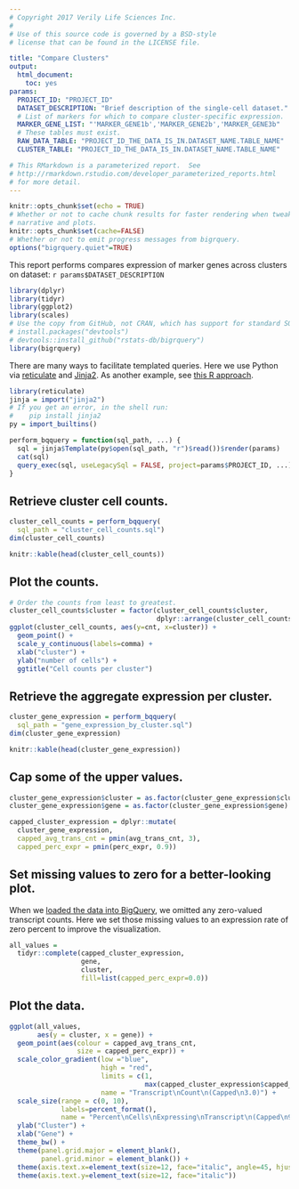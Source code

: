 ```yaml
---
# Copyright 2017 Verily Life Sciences Inc.
#
# Use of this source code is governed by a BSD-style
# license that can be found in the LICENSE file.

title: "Compare Clusters"
output:
  html_document:
    toc: yes
params:
  PROJECT_ID: "PROJECT_ID"
  DATASET_DESCRIPTION: "Brief description of the single-cell dataset."
  # List of markers for which to compare cluster-specific expression.
  MARKER_GENE_LIST: "'MARKER_GENE1b','MARKER_GENE2b','MARKER_GENE3b"
  # These tables must exist.
  RAW_DATA_TABLE: "PROJECT_ID_THE_DATA_IS_IN.DATASET_NAME.TABLE_NAME"
  CLUSTER_TABLE: "PROJECT_ID_THE_DATA_IS_IN.DATASET_NAME.TABLE_NAME"

# This RMarkdown is a parameterized report.  See
# http://rmarkdown.rstudio.com/developer_parameterized_reports.html
# for more detail.
---
```


```r
knitr::opts_chunk$set(echo = TRUE)
# Whether or not to cache chunk results for faster rendering when tweaking
# narrative and plots.
knitr::opts_chunk$set(cache=FALSE)
# Whether or not to emit progress messages from bigrquery.
options("bigrquery.quiet"=TRUE)
```

This report performs compares expression of marker genes across clusters
on dataset: `r params$DATASET_DESCRIPTION`

```r
library(dplyr)
library(tidyr)
library(ggplot2)
library(scales)
# Use the copy from GitHub, not CRAN, which has support for standard SQL.
# install.packages("devtools")
# devtools::install_github("rstats-db/bigrquery")
library(bigrquery)
```

There are many ways to facilitate templated queries.  Here we use Python via
[reticulate](https://github.com/rstudio/reticulate) and
[Jinja2](http://jinja.pocoo.org/docs/2.9/). As another example, see
[this R approach](https://github.com/googlegenomics/codelabs/blob/3a0a1b754e78bc159a9c6deb604a60344034cc2a/R/PlatinumGenomes-QC/rHelpers/setup.R).

```r
library(reticulate)
jinja = import("jinja2")
# If you get an error, in the shell run:
#    pip install jinja2
py = import_builtins()

perform_bqquery = function(sql_path, ...) {
  sql = jinja$Template(py$open(sql_path, "r")$read())$render(params)
  cat(sql)
  query_exec(sql, useLegacySql = FALSE, project=params$PROJECT_ID, ...)
}

```

## Retrieve cluster cell counts.
```r
cluster_cell_counts = perform_bqquery(
  sql_path = "cluster_cell_counts.sql")
dim(cluster_cell_counts)
```

```r
knitr::kable(head(cluster_cell_counts))
```

## Plot the counts.
```r
# Order the counts from least to greatest.
cluster_cell_counts$cluster = factor(cluster_cell_counts$cluster,
                                     dplyr::arrange(cluster_cell_counts, desc(cnt))$cluster)
ggplot(cluster_cell_counts, aes(y=cnt, x=cluster)) +
  geom_point() +
  scale_y_continuous(labels=comma) +
  xlab("cluster") +
  ylab("number of cells") +
  ggtitle("Cell counts per cluster")
```

## Retrieve the aggregate expression per cluster.
```r
cluster_gene_expression = perform_bqquery(
  sql_path = "gene_expression_by_cluster.sql")
dim(cluster_gene_expression)
```

```r
knitr::kable(head(cluster_gene_expression))
```

## Cap some of the upper values.
```r
cluster_gene_expression$cluster = as.factor(cluster_gene_expression$cluster)
cluster_gene_expression$gene = as.factor(cluster_gene_expression$gene)

capped_cluster_expression = dplyr::mutate(
  cluster_gene_expression,
  capped_avg_trans_cnt = pmin(avg_trans_cnt, 3),
  capped_perc_expr = pmin(perc_expr, 0.9))
```

## Set missing values to zero for a better-looking plot.

When we [loaded the data into BigQuery](../data_loading), we omitted any
zero-valued transcript counts. Here we set those missing values to an expression
rate of zero percent to improve the visualization.
```r
all_values =
  tidyr::complete(capped_cluster_expression,
                  gene,
                  cluster,
                  fill=list(capped_perc_expr=0.0))
```

## Plot the data.
```r
ggplot(all_values,
       aes(y = cluster, x = gene)) +
  geom_point(aes(colour = capped_avg_trans_cnt,
                 size = capped_perc_expr)) +
  scale_color_gradient(low ="blue",
                       high = "red",
                       limits = c(1,
                                  max(capped_cluster_expression$capped_avg_trans_cnt) ),
                       name = "Transcript\nCount\n(Capped\n3.0)") +
  scale_size(range = c(0, 10),
             labels=percent_format(),
             name = "Percent\nCells\nExpressing\nTranscript\n(Capped\n90%)") +
  ylab("Cluster") +
  xlab("Gene") +
  theme_bw() +
  theme(panel.grid.major = element_blank(),
        panel.grid.minor = element_blank()) +
  theme(axis.text.x=element_text(size=12, face="italic", angle=45, hjust=1)) +
  theme(axis.text.y=element_text(size=12, face="italic"))
```